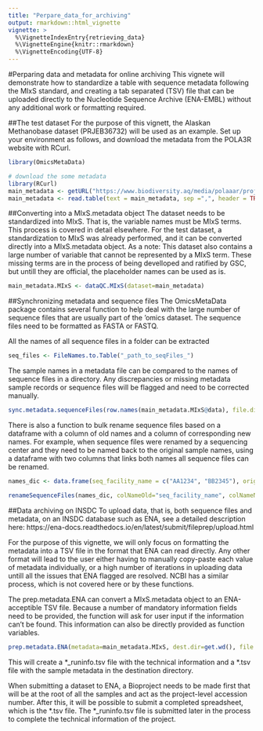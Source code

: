 ```yaml
---
title: "Perpare_data_for_archiving"
output: rmarkdown::html_vignette
vignette: >
  %\VignetteIndexEntry{retrieving_data}
  %\VignetteEngine{knitr::rmarkdown}
  %\VignetteEncoding{UTF-8}
---
```


#Perparing data and metadata for online archiving
This vignete will demonstrate how to standardize a table with sequence metadata following the MIxS standard, and creating a tab separated (TSV) file that can be uploaded directly to the Nucleotide Sequence Archive (ENA-EMBL) without any additional work or formatting required. 

##The test dataset
For the purpose of this vignett, the Alaskan Methanobase dataset (PRJEB36732) will be used as an example. Set up your environment as follows, and download the metadata from the POLA3R website with RCurl. 

```r
library(OmicsMetaData)

# download the some metadata
library(RCurl)
main_metadata <- getURL("https://www.biodiversity.aq/media/polaaar/project_files/METHANOBASE_Alaska.csv")
main_metadata <- read.table(text = main_metadata, sep =",", header = TRUE, row.names=1, stringsAsFactors = FALSE)
```

##Converting into a MIxS.metadata object
The dataset needs to be standardized into MIxS. That is, the variable names must be MIxS terms. This process is covered in detail elsewhere. For the test dataset, a standardization to MIxS was already performed, and it can be converted directly into a MIxS.metadata object. As a note: This dataset also contains a large number of variable that cannot be represented by a MIxS term. These missing terms are in the process of being develloped and ratified by GSC, but untill they are official, the placeholder names can be used as is.

```r
main_metadata.MIxS <- dataQC.MIxS(dataset=main_metadata)
```

##Synchronizing metadata and sequence files
The OmicsMetaData package contains several function to help deal with the large number of sequence files that are usually part of the 'omics dataset. The sequence files need to be formatted as FASTA or FASTQ. 

All the names of all sequence files in a folder can be extracted

```r
seq_files <- FileNames.to.Table("_path_to_seqFiles_")
```

The sample names in a metadata file can be compared to the names of sequence files in a directory. Any discrepancies or missing metadata sample records or sequence files will be flagged and need to be corrected manually.

```r
sync.metadata.sequenceFiles(row.names(main_metadata.MIxS@data), file.dir="_path_to_seqFiles_")
```

There is also a function to bulk rename sequence files based on a dataframe with a column of old names and a column of corresponding new names. For example, when sequence files were renamed by a sequencing center and they need to be named back to the original sample names, using a dataframe with two columns that links both names all sequence files can be renamed.

```r
names_dic <- data.frame(seq_facility_name = c("AA1234", "BB2345"), original_name = c("sampleLocation_year_1", "sampleLocation_year_2"))

renameSequenceFiles(names_dic, colNameOld="seq_facility_name", colNameNew="original_name", file.dir= "_path_to_seqFiles_")
```

##Data archiving on INSDC
To upload data, that is, both sequence files and metadata, on an INSDC database such as ENA, see a detailed description here: https://ena-docs.readthedocs.io/en/latest/submit/fileprep/upload.html

For the purpose of this vignette, we will only focus on formatting the metadata into a TSV file in the format that ENA can read directly. Any other format will lead to the user either having to manually copy-paste each value of metadata individually, or a high number of iterations in uploading data untill all the issues that ENA flagged are resolved. NCBI has a similar process, which is not covered here or by these functions. 

The prep.metadata.ENA can convert a MIxS.metadata object to an ENA-acceptible TSV file. Because a number of mandatory information fields need to be provided, the function will ask for user input if the information can't be found. This information can also be directly provided as function variables.


```r
prep.metadata.ENA(metadata=main_metadata.MIxS, dest.dir=get.wd(), file.name="vignette")
```

This will create a \*_runinfo.tsv file with the technical information and a \*.tsv file with the sample metadata in the destination directory.

When submitting a dataset to ENA, a Bioproject needs to be made first that will be at the root of all the samples and act as the project-level accession number. After this, it will be possible to submit a completed spreadsheet, which is the \*.tsv file. The \*_runinfo.tsv file is submitted later in the process to complete the technical information of the project.
